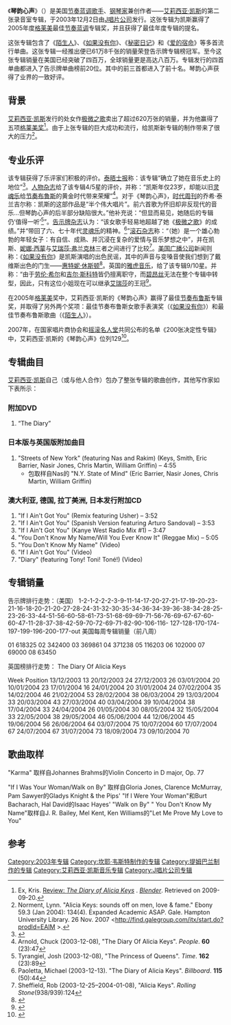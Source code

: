 {{Infobox Album
| Name        = 《琴韵心声》
| Type        = 录音室专辑
| Artist      = [[艾莉西亚·凯斯|艾莉西亚·凯斯]]
| Cover       = 琴韵心声.jpg
| Released    = {{Start date|2003|12|1}}<br><small>(see [[#发行史|发行史]])</small>
| Recorded    = 2002–2003<br>[[Hit工厂|Hit工厂]]<br>堪布录音棚<br>关键点录音棚<br>方庭录音棚<br><small>([[纽约|纽约]])</small> <br> Hit工厂标准<br><small>([[迈阿密|迈阿密]])</small> <br> 加XXX<br><small>([[巴黎|巴黎]], 法国)</small> <br> [[萨姆韦斯特录音棚|萨姆韦斯特录音棚]]<br><small>([[伦敦|伦敦]], 英国)</small>
| Genre       = [[节奏蓝调|节奏蓝调]], [[灵魂乐|灵魂乐]], [[新灵魂乐|新灵魂乐]], [[爵士乐|爵士乐]]
| Length      = 57:45
| Label       = [[J唱片公司|J唱片公司]]
| Producer    = 艾莉西亚·凯斯 <small>(兼执行者)</small>, [[凯瑞弟弟|凯瑞弟弟]], [[坎耶·韦斯特|坎耶·韦斯特]], [[提姆巴兰|提姆巴兰]], [[Dre_&_Vidal|Dre & Vidal]], [[伊兹·莫·比|伊兹·莫·比]], 德韦恩
| Reviews     =
* [[allmusic|所有音乐]] {{Rating|4|5}}<ref name="Erlewine">Erlewine, Stephen Thomas. [http://www.allmusic.com/album/the-diary-of-alicia-keys-r667520 Review: ''The Diary of Alicia Keys''] {{Wayback|url=http://www.allmusic.com/album/the-diary-of-alicia-keys-r667520 |date=20110905044117 }}. [[Allmusic|Allmusic]]. Retrieved on 2009-09-20.</ref>
* [[娱乐周刊|娱乐周刊]] (B)<ref name="Browne">Browne, David. [http://www.ew.com/ew/article/0,,552608,00.html Review: ''The Diary of Alicia Keys''] {{Wayback|url=http://www.ew.com/ew/article/0,,552608,00.html |date=20121013210343 }}. ''[[Entertainment_Weekly|Entertainment Weekly]]''. Retrieved on 2009-09-20.</ref>
* [[卫报|卫报]] {{Rating|3|5}}<ref name="Petridis">Petridis, Alexis. [http://arts.guardian.co.uk/reviews/story/0,11712,1094449,00.html Review: ''The Diary of Alicia Keys''] {{Wayback|url=http://arts.guardian.co.uk/reviews/story/0,11712,1094449,00.html |date=20080322074712 }}. ''[[The_Guardian|The Guardian]]''. Retrieved on 2009-09-20.</ref>
* [[洛杉矶时报|洛杉矶时报]] {{Rating|3.5|4}}<ref name="Hilburn">Hilburn, Robert. [http://articles.latimes.com/2003/nov/30/entertainment/ca-rackpullout30 Review: ''The Diary of Alicia Keys''] {{Wayback|url=http://articles.latimes.com/2003/nov/30/entertainment/ca-rackpullout30 |date=20121018003019 }}. ''[[Los_Angeles_Times|Los Angeles Times]]''. Retrieved on 2009-09-20.</ref>
* [[纽约时报|纽约时报]] (favorable)<ref name="Pareles">Pareles, Jon. [http://www.nytimes.com/2003/12/07/arts/music/07PARE.html?scp=1&sq=the%20diary%20of%20alicia%20keys&st=cse Review: ''The Diary of Alicia Keys''] {{Wayback|url=http://www.nytimes.com/2003/12/07/arts/music/07PARE.html?scp=1&sq=the%20diary%20of%20alicia%20keys&st=cse |date=20160305053053 }}. ''[[The_New_York_Times|The New York Times]]''. Retrieved on 2009-09-20.</ref>
* [[流行乐事态|流行乐事态]] (favorable)<ref name="Neal">Neal, Mark Anthony. [http://www.popmatters.com/music/reviews/k/keysalicia-diary.shtml Review: ''The Diary of Alicia Keys''] {{Wayback|url=http://www.popmatters.com/music/reviews/k/keysalicia-diary.shtml |date=20171016001110 }}. [[PopMatters|PopMatters]]. Retrieved on 2009-09-20.</ref>
* [[滚石_(杂志)|滚石]] {{Rating|3|5}}<ref name="Sheffield">Sheffield, Rob. [http://www.rollingstone.com/artists/aliciakeys/albums/album/301560/review/6068373 Review: ''The Diary of Alicia Keys''] {{WebCite|url=https://www.webcitation.org/5t2STsRlh?url=http://web.archive.org/web/20080605183200/http://www.rollingstone.com/artists/aliciakeys/albums/album/301560/review/6068373 |date=20100926192344 |dateformat=iso }}. ''[[Rolling_Stone|Rolling Stone]]''. Retrieved on 2009-09-20.</ref>
* [[斜向杂志|斜向杂志]] {{Rating|4|5}}<ref name="Cinquemani">Cinquemani, Sal. [http://www.slantmagazine.com/music/music_review.asp?ID=385 Review: ''The Diary of Alicia Keys''] {{Wayback|url=http://www.slantmagazine.com/music/music_review.asp?ID=385 |date=20090113232113 }}. [[Slant_Magazine|Slant Magazine]]. Retrieved on 2009-09-20.</ref>
* [[共鸣杂志|共鸣杂志]] {{Rating|4.5|5}}<ref name="Ehrlich">Ehrlich, Dimitri. "[http://books.google.com/books?id=uCYEAAAAMBAJ&pg=PA127&dq=#v=onepage&q=&f=false Review: ''The Diary of Alicia Keys''] {{Wayback|url=http://books.google.com/books?id=uCYEAAAAMBAJ&pg=PA127&dq=#v=onepage&q=&f=false |date=20170221024317 }}". ''[[Vibe_(magazine)|Vibe]]'': 127–128. February 2004.</ref>
* ''[[村声周报|村声周报]]'' (mixed)<ref name="Sinagra">Sinagra, Laura. [http://www.villagevoice.com/2003-12-30/music/singing-school Review: ''The Diary of Alicia Keys''] {{Wayback|url=http://www.villagevoice.com/2003-12-30/music/singing-school |date=20131108103344 }}. ''[[The_Village_Voice|The Village Voice]]''. Retrieved on 2009-09-20.</ref>
| Last album  = 《[[极微之歌|极微之歌]]》<br>（2001年）
| This album  = '''《琴韵心声》'''<br>（2003年）
| Next album  = 《[[平凡如我|平凡如我]]》<br>（2007年）
| Misc        = {{Singles
  | Name           = 琴韵心声
  | Type           = studio
  | Single 1       = 《[[陌生人_(艾莉西亚·凯斯歌曲)|陌生人]]》
  | Single 1 date  = 2003年11月18日
  | Single 2       = 《[[如果没有你_(艾莉西亚·凯斯歌曲)|如果没有你]]》
  | Single 2 date  = 2004年2月24日
  | Single 3       = 《[[秘密日记|秘密日记]]》
  | Single 3 date  = 2004年6月
  | Single 4       = 《[[爱的宿命|爱的宿命]]》
  | Single 4 date  = 2004年10月26日
  }}
}}
《'''琴韵心声'''》（{{lang-en|''The Diary of Alicia Keys''}}）是美国[[节奏蓝调|节奏蓝调]][[歌手|歌手]]、[[钢琴家|钢琴家]]兼创作者——[[艾莉西亚·凯斯|艾莉西亚·凯斯]]的第二张录音室专辑，于2003年12月2日由[[J唱片公司|J唱片公司]]发行。这张专辑为凯斯赢得了2005年度[[格莱美|格莱美]]最佳[[节奏蓝调|节奏蓝调]]专辑奖，并且获得了最佳年度专辑的提名。

这张专辑包含了《[[陌生人_(艾莉西亚·凯斯歌曲)|陌生人]]》、《[[如果没有你_(艾莉西亚·凯斯歌曲)|如果没有你]]》、《[[秘密日记|秘密日记]]》和《[[爱的宿命|爱的宿命]]》等多首流行单曲。这张专辑一经推出便已61万8千张的销量荣登告示牌专辑榜冠军。至今这张专辑销量在美国已经突破了四百万，全球销量更是高达八百万。专辑发行的四首单曲都进入了告示牌单曲榜前20位。其中的前三首都进入了前十名。琴韵心声获得了业界的一致好评。

==背景==
[[艾莉西亚·凯斯|艾莉西亚·凯斯]]发行的处女作[[极微之歌|极微之歌]]卖出了超过620万张的销量，并为他赢得了五项[[格莱美奖|格莱美奖]]<ref name="Ex">Ex, Kris. [http://www.blender.com/guide/new/51866/diary-alicia-keys.html Review: ''The Diary of Alicia Keys''] {{Wayback|url=http://www.blender.com/guide/new/51866/diary-alicia-keys.html |date=20090624045733 }}. ''[[Blender_(magazine)|Blender]]''. Retrieved on 2009-09-20.</ref>。由于上张专辑的巨大成功和流行，给凯斯新专辑的制作带来了很大的压力<ref>Norment, Lynn. "Alicia Keys: sounds off on men, love & fame." Ebony 59.3 (Jan 2004): 134(4). Expanded Academic ASAP. Gale. Hampton University Library. 26 Nov. 2007 
<http://find.galegroup.com/itx/start.do?prodId=EAIM {{Wayback|url=http://find.galegroup.com/itx/start.do?prodId=EAIM |date=20070119072327 }}>.</ref>。
==专业乐评==
该专辑获得了乐评家们积极的评价。[[泰晤士报|泰晤士报]]称：该专辑“确立了她在音乐史上的地位”<ref>{{Cite web |url=http://entertainment.timesonline.co.uk/tol/arts_and_entertainment/music/article3403940.ece |title=存档副本 |accessdate=2009-11-12 |archive-date=2008-05-11 |archive-url=https://web.archive.org/web/20080511203947/http://entertainment.timesonline.co.uk/tol/arts_and_entertainment/music/article3403940.ece |dead-url=no }}</ref>。[[人物杂志|人物杂志]]给了该专辑4/5星的评价，并称：“凯斯年仅23岁，却能以旧[[灵魂乐|灵魂乐]]给[[节奏布鲁斯|节奏布鲁斯]]的黄金时代带来荣耀”<ref>Arnold, Chuck (2003-12-08), "The Diary Of Alicia Keys". ''People''. '''60''' (23):47</ref>。对于《琴韵心声》，[[时代周刊|时代周刊]]的乔希·泰兰吉尔称：凯斯的这部作品是“半个伟大唱片”。前六首歌为怀旧却非反现代的音乐...但琴韵心声的后半部分缺陷很大。”他补充说：“但显而易见，她随后的专辑仍‘值得一听’<ref>Tyrangiel, Josh (2003-12-08), "The Princess of Queens". ''Time''. '''162''' (23):89</ref>”。[[告示牌_(杂志)|告示牌杂志]]认为：“该女歌手轻易地超越了她《[[极微之歌|极微之歌]]》的成绩。”并“带回了六、七十年代[[灵魂乐|灵魂乐]]的精神。<ref>Paoletta, Michael (2003-12-13). "The Diary of Alicia Keys". ''Billboard''. '''115''' (50):44</ref>”[[滚石杂志|滚石杂志]]称：“（她）是一个雄心勃勃的年轻女子：有自信、成熟、并沉浸在复杂的爱情与音乐梦想之中”，并在凯斯、[[妮娜·西蒙|妮娜·西蒙]]与[[艾瑞莎·弗兰克林|艾瑞莎·弗兰克林]]三者之间进行了比较<ref>Sheffield, Rob (2003-12-25–2004-01-08), "Alicia Keys". ''Rolling Stone''(938/939):124</ref>。[[美国广播公司|美国广播公司]]新闻则称：《[[如果没有你_(艾莉西亚·凯斯歌曲)|如果没有你]]》是凯斯演唱的出色民谣，其中的声音与变嗓音使我们想到了戴维斯出色的门生——[[惠特妮·休斯顿|惠特妮·休斯顿]]<ref>{{Cite web |url=http://abcnews.go.com/GMA/WinterConcert/story?id=3854357&page=1 |title=ABC News: What's Alicia Keys' Secret Weapon?<!-- Bot generated title --> |access-date=2009-11-12 |archive-date=2019-11-30 |archive-url=https://web.archive.org/web/20191130220738/https://abcnews.go.com/GMA/WinterConcert/story?id=3854357&page=1 |dead-url=no }}</ref>。英国的[[雅虎音乐|雅虎音乐]]，给了该专辑9/10星。并称：“由于[[劳伦·希尔|劳伦·希尔]]和[[吉尔·斯科特|吉尔·斯科特]]皆仍擅离职守，而[[碧昂丝|碧昂丝]]无法在整个专辑中转型，因此，只有这位小姐现在可以继承[[艾瑞莎·弗兰克林|艾瑞莎]]的王冠<ref>{{Cite web |url=http://uk.launch.yahoo.com/l_reviews_a/31690.html |title=存档副本 |access-date=2009-11-12 |archive-date=2011-06-13 |archive-url=https://web.archive.org/web/20110613155110/http://uk.launch.yahoo.com/l_reviews_a/31690.html |dead-url=no }}</ref>。

在2005年[[格莱美|格莱美]]奖中，艾莉西亚·凯斯的《琴韵心声》赢得了最佳[[节奏布鲁斯|节奏布鲁斯]]专辑奖，并取得了另外两个奖项：最佳节奏布鲁斯女歌手表演奖（《[[如果没有你_(艾莉西亚·凯斯歌曲)|如果没有你]]》）和最佳节奏布鲁斯歌曲（《[[陌生人_(艾莉西亚·凯斯歌曲)|陌生人]]》）。

2007年，在国家唱片商协会和[[摇滚名人堂|摇滚名人堂]]共同公布的名单《200张决定性专辑》中，艾莉西亚·凯斯的《琴韵心声》位列129<ref>{{cite web|url=http://www.rockhall.com/pressroom/definitive-200|title=Definitive 200|publisher=The Rock and Roll Hall of Fame and Museum|accessdate=2008-09-15|archive-url=https://web.archive.org/web/20080406020211/http://www.rockhall.com/pressroom/definitive-200|archive-date=2008-04-06|dead-url=yes}}</ref>。

==专辑曲目==
[[艾莉西亚·凯斯|艾莉西亚·凯斯]]自己（或与他人合作）包办了整张专辑的歌曲创作，其他写作家如下表所示：
{{Tracklist
| collapsed       =
| headline        = 
| extra_column    = 创作者
| total_length    = 
| writing_credits = yes
| lyrics_credits  = 
| music_credits   = 

| title1          = 哈林夜曲
| note1           = 
| writer1         = 
| extra1          = 艾莉西亚·凯斯
| length1         = 1:43

| title2          = [[爱的宿命|爱的宿命]]
| note2           =  
| writer2         = Tenisha Smith, Kerry Brothers Jr.
| extra2          = [[Kerry_Brothers,_Jr.|Kerry Brothers, Jr.]]
| length2         = 4:16

| title3          = 为爱燃烧 
| note3           = 
| writer3         = [[提姆巴兰|提姆巴兰]], Erika Rose, Walter Millsap III, [[The_Clutch|Candice Nelson]]
| extra3          = [[提姆巴兰|提姆巴兰]]，艾莉西亚·凯斯
| length3         = 3:28

| title4          = [[如果我是你的女人|如果我是你的女人]]/[[Walk_on_By|Walk on By]]
| note4           = 
| writer4         = [[Burt_Bacharach|Burt Bacharach]], [[Hal_David|Hal David]], [[Gloria_Jones|Gloria Jones]], [[Pam_Sawyer|Pam Sawyer]], Clarence McMurray
| extra4          = [[Easy_Mo_Bee|Easy Mo Bee]], 艾莉西亚·凯斯, Dwayne Wiggins
| length4         = 3:06

| title5          = [[陌生人_(艾莉西亚·凯斯歌曲)|陌生人]]
| note5           = 
| writer5         = Harold Lilly, [[坎耶·韦斯特|坎耶·韦斯特]], Ken Williams, Mel Kent, [[J._R._Bailey|J. R. Bailey]]
| extra5          = 坎耶·韦斯特
| length5         = 6:08

| title6          = [[如果没有你_(艾莉西亚·凯斯歌曲)|如果没有你]]
| note6           = 
| writer6         = 
| extra6          = 艾莉西亚·凯斯
| length6         = 3:48

| title7          = [[秘密日记|秘密日记]]
| note7           = featuring [[Tony!_Toni!_Toné!|Tony! Toni! Toné!]]
| writer7         = Brothers Jr.
| extra7          = 艾莉西亚·凯斯
| length7         = 4:45

| title8          = 爱上了瘾
| note8           = 
| writer8         = 
| extra8          = 艾莉西亚·凯斯
| length8         = 4:36

| title9          = 醒醒吧
| note9           = 
| writer9         = Brothers Jr.
| extra9          = 艾莉西亚·凯斯
| length9         = 4:27

| title10         = 简单爱
| note10          = featuring Lellow*
| writer10        = Lilly, [[Dre_&_Vidal|Andre Harris, Vidal Davis]]
| extra10         = [[Dre_&_Vidal|Dre & Vidal]]
| length10        = 3:49

| title11         = 当真爱来临
| note11          = 
| writer11        = Brothers Jr.
| extra11         = 艾莉西亚·凯斯
| length11        = 4:09

| title12         = 感觉你 感觉我
| note12          = 
| writer12        = 
| extra12         = 艾莉西亚·凯斯
| length12        = 2:07

| title13         = 慢慢来
| note13          = 
| writer13        = Rose, Lamont Green
| extra13         = 艾莉西亚·凯斯, Kumasi
| length13        = 4:18

| title14         = 漂泊的旅人
| note14          = 
| writer14        = Rose
| extra14         = 艾莉西亚·凯斯, Kerry "Krucial" Brothers
| length14        = 4:12

| title15         = 没有人在乎
| note15          = 
| writer15        = Taneisha Smith
| extra15         = 艾莉西亚·凯斯
| length15        = 2:56
|}}
 
===附加DVD===
#“The Diary”

===日本版与英国版附加曲目===
#"Streets of New York" (featuring Nas and Rakim) (Keys, Smith, Eric Barrier, Nasir Jones, Chris Martin, William Griffin) – 4:55
#* 包取样自Nas的 "N.Y. State of Mind" (Eric Barrier, Nasir Jones, Chris Martin, William Griffin)

===澳大利亚, 德国, 拉丁美洲, 日本发行附加CD===
#"If I Ain't Got You" (Remix featuring Usher) – 3:52
#"If I Ain't Got You" (Spanish Version featuring Arturo Sandoval) – 3:53
#"If I Ain't Got You" (Kanye West Radio Mix #1) – 3:47
#"You Don't Know My Name/Will You Ever Know It" (Reggae Mix) – 5:05
#"You Don't Know My Name" (Video)
#"If I Ain't Got You" (Video)
#"Diary" (featuring Tony! Toni! Toné!) (Video)

==专辑销量==
告示牌排行走势：（美国） 1-2-1-2-2-2-3-9-11-14-17-20-27-21-17-19-20-23-21-16-18-20-21-20-27-28-24-31-32-30-35-34-36-34-39-36-38-34-28-25-
23-26-33-44-51-56-60-58-61-73-51-68-69-69-71-56-76-69-67-67-60-60-47-11-28-37-38-42-59-70-72-69-71-82-90-106-116-
127-128-170-174-197-199-196-200-177-out
美国每周专辑销量（前八周）

01 618325
02 342400 
03 369861 
04 371238
05 116203 
06 102000
07 69000
08 63450

英国榜排行走势：
The Diary Of Alicia Keys

Week       Position
13/12/2003 13
20/12/2003 24
27/12/2003 26
03/01/2004 20
10/01/2004 23
17/01/2004 16
24/01/2004 20
31/01/2004 24
07/02/2004 35
14/02/2004 46
21/02/2004 53
28/02/2004 38
06/03/2004 29
13/03/2004 33
20/03/2004 43
27/03/2004 40
03/04/2004 39
10/04/2004 38
17/04/2004 33
24/04/2004 26
01/05/2004 30
08/05/2004 32
15/05/2004 33
22/05/2004 38
29/05/2004 46
05/06/2004 44
12/06/2004 45
19/06/2004 56
26/06/2004 64
03/07/2004 75
10/07/2004 60
17/07/2004 67
24/07/2004 67
31/07/2004 73
18/09/2004 73
09/10/2004 70

==歌曲取样==

"Karma" 取样自Johannes Brahms的Violin Concerto in D major, Op. 77

"If I Was Your Woman/Walk on By" 取样自Gloria Jones, Clarence McMurray, Pam Sawyer的Gladys Knight & the Pips' "If I Were Your Woman"和Burt Bacharach, Hal David的Isaac Hayes' "Walk on By"
"
You Don't Know My Name"取样自J. R. Bailey, Mel Kent, Ken Williams的"Let Me Prove My Love to You"

==参考==
{{Reflist}}
{{艾莉西亚·凯斯}}
{{艾莉西亚·凯斯单曲}}
[[Category:2003年专辑|Category:2003年专辑]]
[[Category:坎耶·韦斯特制作的专辑|Category:坎耶·韦斯特制作的专辑]]
[[Category:提姆巴兰制作的专辑|Category:提姆巴兰制作的专辑]]
[[Category:艾莉西亚·凯斯音乐专辑|Category:艾莉西亚·凯斯音乐专辑]]
[[Category:J唱片公司专辑|Category:J唱片公司专辑]]